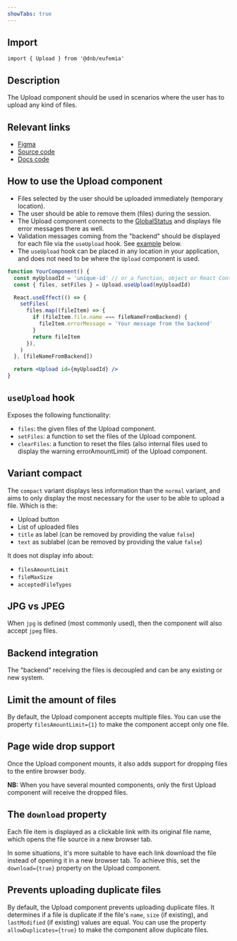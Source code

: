 ```yaml
---
showTabs: true
---
```


## Import

```tsx
import { Upload } from '@dnb/eufemia'
```

## Description

The Upload component should be used in scenarios where the user has to upload any kind of files.

## Relevant links

- [Figma](https://www.figma.com/design/cdtwQD8IJ7pTeE45U148r1/%F0%9F%92%BB-Eufemia---Web?node-id=23118-25104)
- [Source code](https://github.com/dnbexperience/eufemia/tree/main/packages/dnb-eufemia/src/components/upload)
- [Docs code](https://github.com/dnbexperience/eufemia/tree/main/packages/dnb-design-system-portal/src/docs/uilib/components/upload)

## How to use the Upload component

- Files selected by the user should be uploaded immediately (temporary location).
- The user should be able to remove them (files) during the session.
- The Upload component connects to the [GlobalStatus](/uilib/components/global-status) and displays file error messages there as well.
- Validation messages coming from the "backend" should be displayed for each file via the `useUpload` hook. See [example](/uilib/components/upload/#upload-error-message) below.
- The `useUpload` hook can be placed in any location in your application, and does not need to be where the `Upload` component is used.

```jsx
function YourComponent() {
  const myUploadId = 'unique-id' // or a function, object or React Context reference
  const { files, setFiles } = Upload.useUpload(myUploadId)

  React.useEffect(() => {
    setFiles(
      files.map((fileItem) => {
        if (fileItem.file.name === fileNameFromBackend) {
          fileItem.errorMessage = 'Your message from the backend'
        }
        return fileItem
      }),
    )
  }, [fileNameFromBackend])

  return <Upload id={myUploadId} />
}
```

## `useUpload` hook

Exposes the following functionality:

- `files`: the given files of the Upload component.
- `setFiles`: a function to set the files of the Upload component.
- `clearFiles`: a function to reset the files (also internal files used to display the warning errorAmountLimit) of the Upload component.

## Variant compact

The `compact` variant displays less information than the `normal` variant, and aims to only display the most necessary for the user to be able to upload a file. Which is the:

- Upload button
- List of uploaded files
- `title` as label (can be removed by providing the value `false`)
- `text` as sublabel (can be removed by providing the value `false`)

It does not display info about:

- `filesAmountLimit`
- `fileMaxSize`
- `acceptedFileTypes`

## JPG vs JPEG

When `jpg` is defined (most commonly used), then the component will also accept `jpeg` files.

## Backend integration

The "backend" receiving the files is decoupled and can be any existing or new system.

## Limit the amount of files

By default, the Upload component accepts multiple files. You can use the property `filesAmountLimit={1}` to make the component accept only one file.

## Page wide drop support

Once the Upload component mounts, it also adds support for dropping files to the entire browser body.

**NB:** When you have several mounted components, only the first Upload component will receive the dropped files.

## The `download` property

Each file item is displayed as a clickable link with its original file name, which opens the file source in a new browser tab.

In some situations, it's more suitable to have each link download the file instead of opening it in a new browser tab. To achieve this, set the `download={true}` property on the Upload component.

## Prevents uploading duplicate files

By default, the Upload component prevents uploading duplicate files.
It determines if a file is duplicate if the file's `name`, `size` (if existing), and `lastModified` (if existing) values are equal.
You can use the property `allowDuplicates={true}` to make the component allow duplicate files.
